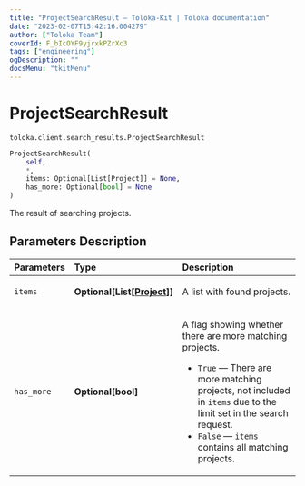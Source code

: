 ```yaml
---
title: "ProjectSearchResult — Toloka-Kit | Toloka documentation"
date: "2023-02-07T15:42:16.004279"
author: ["Toloka Team"]
coverId: F_bIcOYF9yjrxkPZrXc3
tags: ["engineering"]
ogDescription: ""
docsMenu: "tkitMenu"
---
```


# ProjectSearchResult
`toloka.client.search_results.ProjectSearchResult`

```python
ProjectSearchResult(
    self,
    *,
    items: Optional[List[Project]] = None,
    has_more: Optional[bool] = None
)
```

The result of searching projects.

## Parameters Description

| Parameters | Type | Description |
| :----------| :----| :-----------|
`items`|**Optional\[List\[[Project](/docs/toloka-kit/reference/toloka.client.project.Project)\]\]**|<p>A list with found projects.</p>
`has_more`|**Optional\[bool\]**|<p>A flag showing whether there are more matching projects.</p> <ul> <li>`True` — There are more matching projects, not included in `items` due to the limit set in the search request.</li> <li>`False` — `items` contains all matching projects.</li> </ul>
